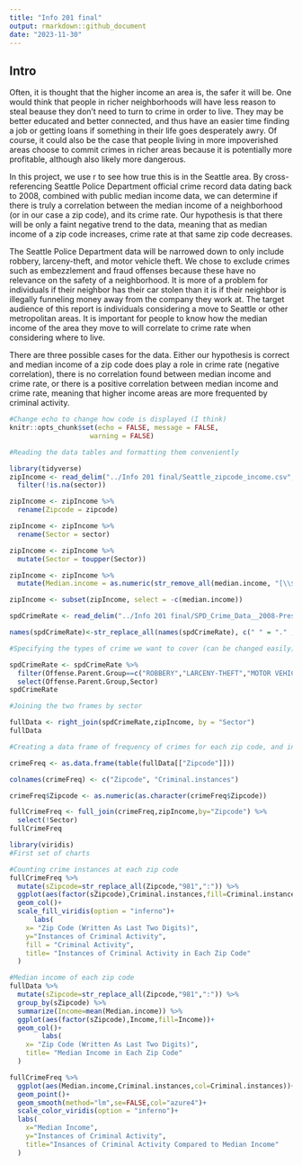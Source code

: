 ---
title: "Info 201 final"
output: rmarkdown::github_document
date: "2023-11-30"
---
## Intro
  Often, it is thought that the higher income an area is, the safer it will be. One would think that people in richer neighborhoods will have less reason to steal beause they don't need to turn to crime in order to live. They may be better educated and better connected, and thus have an easier time finding a job or getting loans if something in their life goes desperately awry. Of course, it could also be the case that people living in more impoverished areas choose to commit crimes in richer areas because it is potentially more profitable, although also likely more dangerous.

In this project, we use r to see how true this is in the Seattle area. By cross-referencing Seattle Police Department official crime record data dating back to 2008, combined with public median income data, we can determine if there is truly a correlation between the median income of a neighborhood (or in our case a zip code), and its crime rate. Our hypothesis is that there will be only a faint negative trend to the data, meaning that as median income of a zip code increases, crime rate at that same zip code decreases.

The Seattle Police Department data will be narrowed down to only include robbery, larceny-theft, and motor vehicle theft. We chose to exclude crimes such as embezzlement and fraud offenses because these have no relevance on the safety of a neighborhood. It is more of a problem for individuals if their neighbor has their car stolen than it is if their neighbor is illegally funneling money away from the company they work at. The target audience of this report is individuals considering a move to Seattle or other metropolitan areas. It is important for people to know how the median income of the area they move to will correlate to crime rate when considering where to live. 

There are three possible cases for the data. Either our hypothesis is correct and median income of a zip code does play a role in crime rate (negative correlation), there is no correlation found between median income and crime rate, or there is a positive correlation between median income and crime rate, meaning that higher income areas are more frequented by criminal activity.

```{r setup, include=FALSE}
#Change echo to change how code is displayed (I think)
knitr::opts_chunk$set(echo = FALSE, message = FALSE,
                  	warning = FALSE)
```

```{r}
#Reading the data tables and formatting them conveniently

library(tidyverse)
zipIncome <- read_delim("../Info 201 final/Seattle_zipcode_income.csv",show_col_types = FALSE) %>% 
  filter(!is.na(sector))

zipIncome <- zipIncome %>%
  rename(Zipcode = zipcode)

zipIncome <- zipIncome %>%
  rename(Sector = sector)

zipIncome <- zipIncome %>%
  mutate(Sector = toupper(Sector))

zipIncome <- zipIncome %>%
  mutate(Median.income = as.numeric(str_remove_all(median.income, "[\\$,]")))

zipIncome <- subset(zipIncome, select = -c(median.income))

spdCrimeRate <- read_delim("../Info 201 final/SPD_Crime_Data__2008-Present.csv",show_col_types = FALSE)

names(spdCrimeRate)<-str_replace_all(names(spdCrimeRate), c(" " = "." , "," = "" ))
```

```{r}
#Specifying the types of crime we want to cover (can be changed easily)

spdCrimeRate <- spdCrimeRate %>% 
  filter(Offense.Parent.Group==c("ROBBERY","LARCENY-THEFT","MOTOR VEHICLE THEFT")) %>% 
  select(Offense.Parent.Group,Sector)
spdCrimeRate
```

```{r}
#Joining the two frames by sector

fullData <- right_join(spdCrimeRate,zipIncome, by = "Sector")
fullData
```

```{r}
#Creating a data frame of frequency of crimes for each zip code, and including median income

crimeFreq <- as.data.frame(table(fullData[["Zipcode"]]))

colnames(crimeFreq) <- c("Zipcode", "Criminal.instances")

crimeFreq$Zipcode <- as.numeric(as.character(crimeFreq$Zipcode))

fullCrimeFreq <- full_join(crimeFreq,zipIncome,by="Zipcode") %>% 
  select(!Sector)
fullCrimeFreq


```

```{r}
library(viridis)
#First set of charts

#Counting crime instances at each zip code
fullCrimeFreq %>% 
  mutate(sZipcode=str_replace_all(Zipcode,"981",":")) %>% 
  ggplot(aes(factor(sZipcode),Criminal.instances,fill=Criminal.instances))+
  geom_col()+
  scale_fill_viridis(option = "inferno")+
      labs(
    x= "Zip Code (Written As Last Two Digits)",
    y="Instances of Criminal Activity",
    fill = "Criminal Activity",
    title= "Instances of Criminal Activity in Each Zip Code"
  )

#Median income of each zip code
fullData %>% 
  mutate(sZipcode=str_replace_all(Zipcode,"981",":")) %>% 
  group_by(sZipcode) %>% 
  summarize(Income=mean(Median.income)) %>% 
  ggplot(aes(factor(sZipcode),Income,fill=Income))+
  geom_col()+
        labs(
    x= "Zip Code (Written As Last Two Digits)",
    title= "Median Income in Each Zip Code"
  )

fullCrimeFreq %>% 
  ggplot(aes(Median.income,Criminal.instances,col=Criminal.instances))+
  geom_point()+
  geom_smooth(method="lm",se=FALSE,col="azure4")+
  scale_color_viridis(option = "inferno")+
  labs(
    x="Median Income",
    y="Instances of Criminal Activity",
    title="Insances of Criminal Activity Compared to Median Income"
  )
```











